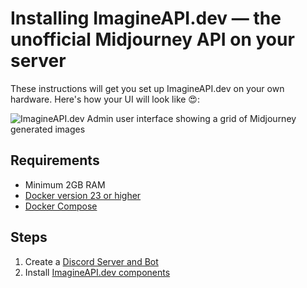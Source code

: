 
# Installing ImagineAPI.dev — the unofficial Midjourney API on your server

These instructions will get you set up ImagineAPI.dev on your own hardware. Here's how your UI will look like 😍:

<Image src="/CleanShot 2023-04-11 at 14.55.09@2x.png" alt="ImagineAPI.dev Admin user interface showing a grid of Midjourney generated images" width={850} height={500} />


## Requirements

- Minimum 2GB RAM
- [Docker version 23 or higher]( https://docs.docker.com/engine/install/)
- [Docker Compose](https://docs.docker.com/compose/install/)

## Steps

1. Create a [Discord Server and Bot](/install/discord-bot)
2. Install [ImagineAPI.dev components](/install/ImagineAPI-components)